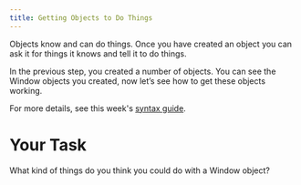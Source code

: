 ```yaml
---
title: Getting Objects to Do Things
---
```


Objects know and can do things. Once you have created an object you can ask it for things it knows and tell it to do things. 

In the previous step, you created a number of objects. You can see the Window objects you created, now let’s see how to get these objects working. 

For more details, see this week's [syntax guide](../26-syntax-guide).

# Your Task

What kind of things do you think you could do with a Window object?  